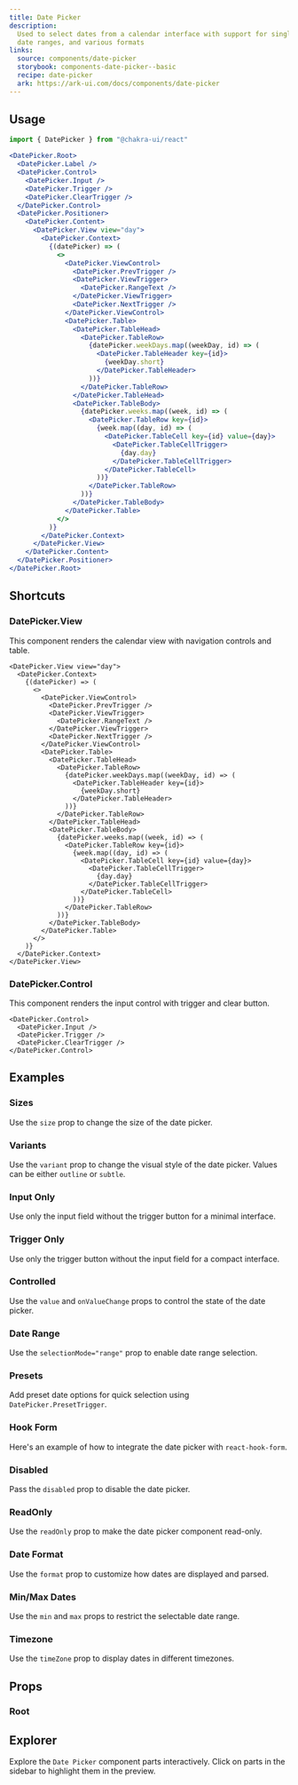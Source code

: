 ```yaml
---
title: Date Picker
description:
  Used to select dates from a calendar interface with support for single dates,
  date ranges, and various formats
links:
  source: components/date-picker
  storybook: components-date-picker--basic
  recipe: date-picker
  ark: https://ark-ui.com/docs/components/date-picker
---
```


<ExampleTabs name="date-picker-basic" />

## Usage

```jsx
import { DatePicker } from "@chakra-ui/react"
```

```jsx
<DatePicker.Root>
  <DatePicker.Label />
  <DatePicker.Control>
    <DatePicker.Input />
    <DatePicker.Trigger />
    <DatePicker.ClearTrigger />
  </DatePicker.Control>
  <DatePicker.Positioner>
    <DatePicker.Content>
      <DatePicker.View view="day">
        <DatePicker.Context>
          {(datePicker) => (
            <>
              <DatePicker.ViewControl>
                <DatePicker.PrevTrigger />
                <DatePicker.ViewTrigger>
                  <DatePicker.RangeText />
                </DatePicker.ViewTrigger>
                <DatePicker.NextTrigger />
              </DatePicker.ViewControl>
              <DatePicker.Table>
                <DatePicker.TableHead>
                  <DatePicker.TableRow>
                    {datePicker.weekDays.map((weekDay, id) => (
                      <DatePicker.TableHeader key={id}>
                        {weekDay.short}
                      </DatePicker.TableHeader>
                    ))}
                  </DatePicker.TableRow>
                </DatePicker.TableHead>
                <DatePicker.TableBody>
                  {datePicker.weeks.map((week, id) => (
                    <DatePicker.TableRow key={id}>
                      {week.map((day, id) => (
                        <DatePicker.TableCell key={id} value={day}>
                          <DatePicker.TableCellTrigger>
                            {day.day}
                          </DatePicker.TableCellTrigger>
                        </DatePicker.TableCell>
                      ))}
                    </DatePicker.TableRow>
                  ))}
                </DatePicker.TableBody>
              </DatePicker.Table>
            </>
          )}
        </DatePicker.Context>
      </DatePicker.View>
    </DatePicker.Content>
  </DatePicker.Positioner>
</DatePicker.Root>
```

## Shortcuts

### DatePicker.View

This component renders the calendar view with navigation controls and table.

```tsx
<DatePicker.View view="day">
  <DatePicker.Context>
    {(datePicker) => (
      <>
        <DatePicker.ViewControl>
          <DatePicker.PrevTrigger />
          <DatePicker.ViewTrigger>
            <DatePicker.RangeText />
          </DatePicker.ViewTrigger>
          <DatePicker.NextTrigger />
        </DatePicker.ViewControl>
        <DatePicker.Table>
          <DatePicker.TableHead>
            <DatePicker.TableRow>
              {datePicker.weekDays.map((weekDay, id) => (
                <DatePicker.TableHeader key={id}>
                  {weekDay.short}
                </DatePicker.TableHeader>
              ))}
            </DatePicker.TableRow>
          </DatePicker.TableHead>
          <DatePicker.TableBody>
            {datePicker.weeks.map((week, id) => (
              <DatePicker.TableRow key={id}>
                {week.map((day, id) => (
                  <DatePicker.TableCell key={id} value={day}>
                    <DatePicker.TableCellTrigger>
                      {day.day}
                    </DatePicker.TableCellTrigger>
                  </DatePicker.TableCell>
                ))}
              </DatePicker.TableRow>
            ))}
          </DatePicker.TableBody>
        </DatePicker.Table>
      </>
    )}
  </DatePicker.Context>
</DatePicker.View>
```

### DatePicker.Control

This component renders the input control with trigger and clear button.

```tsx
<DatePicker.Control>
  <DatePicker.Input />
  <DatePicker.Trigger />
  <DatePicker.ClearTrigger />
</DatePicker.Control>
```

## Examples

### Sizes

Use the `size` prop to change the size of the date picker.

<ExampleTabs name="date-picker-with-sizes" />

### Variants

Use the `variant` prop to change the visual style of the date picker. Values can
be either `outline` or `subtle`.

<ExampleTabs name="date-picker-with-variants" />

### Input Only

Use only the input field without the trigger button for a minimal interface.

<ExampleTabs name="date-picker-input-only" />

### Trigger Only

Use only the trigger button without the input field for a compact interface.

<ExampleTabs name="date-picker-trigger-only" />

### Controlled

Use the `value` and `onValueChange` props to control the state of the date
picker.

<ExampleTabs name="date-picker-controlled" />

### Date Range

Use the `selectionMode="range"` prop to enable date range selection.

<ExampleTabs name="date-picker-range" />

### Presets

Add preset date options for quick selection using `DatePicker.PresetTrigger`.

<ExampleTabs name="date-picker-with-presets" />

### Hook Form

Here's an example of how to integrate the date picker with `react-hook-form`.

<ExampleTabs name="date-picker-with-hook-form" />

### Disabled

Pass the `disabled` prop to disable the date picker.

<ExampleTabs name="date-picker-with-disabled" />

### ReadOnly

Use the `readOnly` prop to make the date picker component read-only.

<ExampleTabs name="date-picker-with-readonly" />

### Date Format

Use the `format` prop to customize how dates are displayed and parsed.

<ExampleTabs name="date-picker-with-format" />

### Min/Max Dates

Use the `min` and `max` props to restrict the selectable date range.

<ExampleTabs name="date-picker-with-min-max" />

### Timezone

Use the `timeZone` prop to display dates in different timezones.

<ExampleTabs name="date-picker-with-timezone" />

## Props

### Root

<PropTable component="DatePicker" part="Root" />

## Explorer

Explore the `Date Picker` component parts interactively. Click on parts in the
sidebar to highlight them in the preview.

<Explorer name="date-picker-explorer" />
